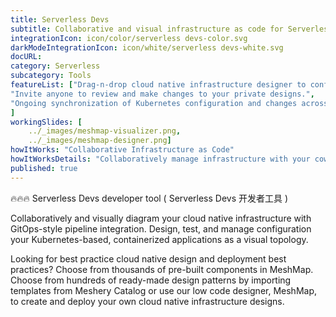 ---title: Serverless Devs  subtitle: Collaborative and visual infrastructure as code for Serverless DevsintegrationIcon: icon/color/serverless devs-color.svgdarkModeIntegrationIcon: icon/white/serverless devs-white.svgdocURL: category: Serverlesssubcategory: ToolsfeatureList: ["Drag-n-drop cloud native infrastructure designer to configure, model, and deploy your workloads.","Invite anyone to review and make changes to your private designs.","Ongoing synchronization of Kubernetes configuration and changes across any number of clusters."]workingSlides: [    ../_images/meshmap-visualizer.png,    ../_images/meshmap-designer.png]howItWorks: "Collaborative Infrastructure as Code"howItWorksDetails: "Collaboratively manage infrastructure with your coworkers synchronously sharing the same designs."published: true---<p>    🔥🔥🔥 Serverless Devs developer tool ( Serverless Devs 开发者工具 )</p><p>    Collaboratively and visually diagram your cloud native infrastructure with GitOps-style pipeline integration. Design, test, and manage configuration your Kubernetes-based, containerized applications as a visual topology.</p><p>    Looking for best practice cloud native design and deployment best practices? Choose from thousands of pre-built components in MeshMap. Choose from hundreds of ready-made design patterns by importing templates from Meshery Catalog or use our low code designer, MeshMap, to create and deploy your own cloud native infrastructure designs.</p>